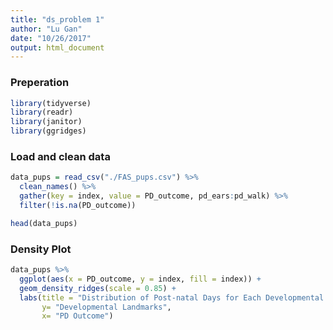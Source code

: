 ```yaml
---
title: "ds_problem 1"
author: "Lu Gan"
date: "10/26/2017"
output: html_document
---
```


### Preperation
```r
library(tidyverse)
library(readr)
library(janitor)
library(ggridges)
```

### Load and clean data
```r
data_pups = read_csv("./FAS_pups.csv") %>% 
  clean_names() %>%  
  gather(key = index, value = PD_outcome, pd_ears:pd_walk) %>%
  filter(!is.na(PD_outcome)) 

head(data_pups)
```

### Density Plot
```r
data_pups %>%
  ggplot(aes(x = PD_outcome, y = index, fill = index)) +
  geom_density_ridges(scale = 0.85) +
  labs(title = "Distribution of Post-natal Days for Each Developmental Landmark", 
       y= "Developmental Landmarks",
       x= "PD Outcome")
```

